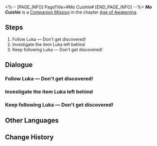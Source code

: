 <%-- [PAGE_INFO]
PageTitle=#Mo Cuishle#
[END_PAGE_INFO] --%>
{{Stub|Dialogue.}}
{{Mission Infobox
|id            = 2011801
|title         = 
|image         = <!--Mission Mo Cuishle.png-->
|type          = Companion
|event_name    = 
|chapter       = Age of Awakening (Companion Mission Chapter)
|requirements  = 
|summary       = <!--official mission summary from Fate's Atlas-->
|characters    = Hook; Seele; Trailblazer
|startLocation = [[Jarilo-VI]] - [[<!--starting area-->]]
|world         = Jarilo-VI
|area          = <!--starting area-->
|prev          = 
|next          = 
|exp           = 
|credits       = 
|stellarJade   = 
|other         = 
}}
'''''Mo Cuishle''''' is a [[Companion Mission]] in the chapter [[Age of Awakening (Companion Mission Chapter)|Age of Awakening]].

==Steps==
# Follow Luka &mdash; Don't get discovered!
# Investigate the item Luka left behind
# Keep following Luka &mdash; Don't get discovered!

<!--
==Gameplay Notes==

--><!--
==Trial Character==

-->
==Dialogue==
{{Stub Dialogue}}
{{Dialogue Start}}
:{{tx}}
{{Dialogue End}}

===Follow Luka &mdash; Don't get discovered!===
{{Mission Description|type=companion|location=<!--to be added-->|update|Luka's string of weird behaviors have made you and Seele quite suspicious.<br />You follow him to Rivet Town in order to find out the truth of the matter.<br />Follow Luka quietly and see what kind of secret he is hiding.}}
{{Dialogue Start}}
:{{tx}}
{{Dialogue End}}

===Investigate the item Luka left behind===
{{Mission Description|type=companion|location=<!--to be added-->|update|Luka's string of weird behaviors have made you and Seele quite suspicious.<br />You follow him to Rivet Town in order to find out the truth of the matter.<br />Luka left a mysterious box before the orphanage. Go and open it, and see what kind of secret lies within.}}
{{Dialogue Start}}
:{{tx}}
{{Dialogue End}}

===Keep following Luka &mdash; Don't get discovered!===
{{Mission Description|type=companion|location=<!--to be added-->|update|Luka's string of weird behaviors have made you and Seele quite suspicious.<br />You follow him to Rivet Town in order to find out the truth of the matter.<br />Follow Luka quietly and see what kind of secret he is hiding.}}
{{Dialogue Start}}
:{{tx}}
{{Dialogue End}}

==Other Languages==
{{Other Languages
|en   = Mo Cuishle
|zhs  = 我的挚爱，我的血肉
|zht  = 我的摯愛，我的血肉
|ja   = 私の最愛、私の血
|ko   = 나의 사랑, 나의 혈육
|es   = Mo Cuishle
|fr   = Mon amour, ma chair, mon sang
|ru   = Моя кровиночка
|th   = รักแท้ของฉัน เลือดเนื้อของฉัน
|vi   = Tình Yêu Của Tôi, Nhịp Đập Của Tôi
|de   = Mo Cuishle
|id   = Kesayanganku, Darah Dagingku
|pt   = Mo Cuishle
}}

==Change History==
{{Change History|1.3}}
